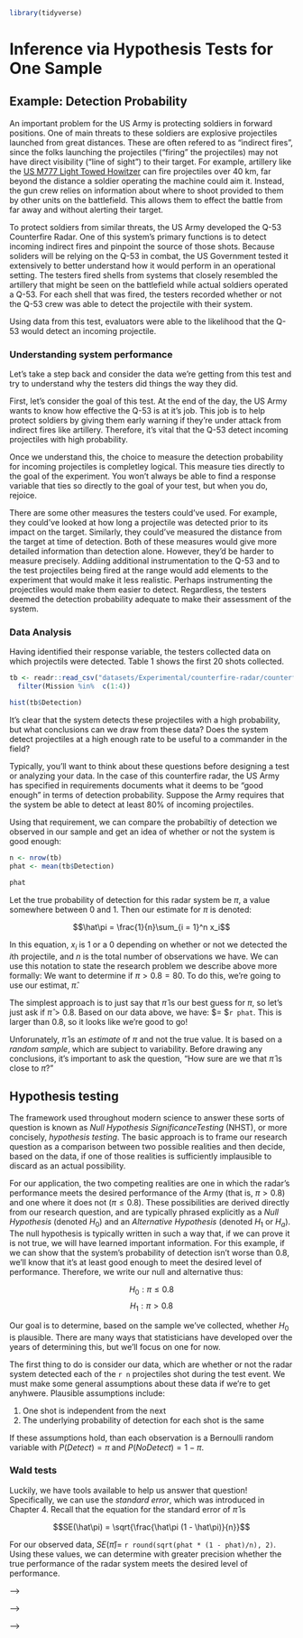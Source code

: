 ```r

library(tidyverse)


```

# Inference via Hypothesis Tests for One Sample {#HT}

<!-- Alternative: -->
<!-- - Define the objective of the experiment -->
<!-- - Select appropriate response variables -->
<!-- - Identify sources of variation -->
<!-- - Choose experimental design -->
<!-- - Perform the test -->
<!-- - Statistically analyze the data -->
<!-- - Draw conclusions -->

## Example:  Detection Probability

An important problem for the US Army is protecting soldiers in forward positions. One of main threats to these soldiers are explosive projectiles launched from great distances. These are often refered to as "indirect fires", since the folks launching the projectiles ("firing" the projectiles) may not have direct visibility ("line of sight") to their target. For example, artillery like the <a href = "https://en.wikipedia.org/wiki/M777_howitzer">US M777 Light Towed Howitzer</a> can fire projectiles over 40 km, far beyond the distance a soldier operating the machine could aim it. Instead, the gun crew relies on information about where to shoot provided to them by other units on the battlefield. This allows them to effect the battle from far away and without alerting their target.

To protect soldiers from similar threats, the US Army developed the Q-53 Counterfire Radar. One of this system's primary functions is to detect incoming indirect fires and pinpoint the source of those shots. Because soliders will be relying on the Q-53 in combat, the US Government tested it extensively to better understand how it would perform in an operational setting. The testers fired shells from systems that closely resembled the artillery that might be seen on the battlefield while actual soldiers operated a Q-53. For each shell that was fired, the testers recorded whether or not the Q-53 crew was able to detect the projectile with their system. 

Using data from this test, evaluators were able to the likelihood that the Q-53 would detect an incoming projectile. 

### Understanding system performance

Let's take a step back and consider the data we're getting from this test and try to understand why the testers did things the way they did. 

First, let's consider the goal of this test. At the end of the day, the US Army wants to know how effective the Q-53 is at it's job. This job is to help protect soldiers by giving them early warning if they're under attack from indirect fires like artillery. Therefore, it's vital that the Q-53 detect incoming projectiles with high probability. 

Once we understand this, the choice to measure the detection probability for incoming projectiles is completley logical. This measure ties directly to the goal of the experiment. You won't always be able to find a response variable that ties so directly to the goal of your test, but when you do, rejoice. 

There are some other measures the testers could've used. For example, they could've looked at how long a projectile was detected prior to its impact on the target. Similarly, they could've measured the distance from the target at time of detection. Both of these measures would give more detailed information than detection alone. However, they'd be harder to measure precisely. Addiing additional instrumentation to the Q-53 and to the test projectiles being fired at the range would add elements to the experiment that would make it less realistic. Perhaps instrumenting the projectiles would make them easier to detect. Regardless, the testers deemed the detection probability adequate to make their assessment of the system.

### Data Analysis

Having identified their response variable, the testers collected data on which projectils were detected. Table 1 shows the first 20 shots collected.


```r
tb <- readr::read_csv("datasets/Experimental/counterfire-radar/counterfire-radar.csv") %>% 
  filter(Mission %in%  c(1:4))

hist(tb$Detection)

```
<!-- Histogram above for "Detect" and "No Detect" using a subset of missions from the dataset -->

It's clear that the system detects these projectiles with a high probability, but what conclusions can we draw from these data? Does the system detect projectiles at a high enough rate to be useful to a commander in the field? 

Typically, you'll want to think about these questions before designing a test or analyzing your data. In the case of this counterfire radar, the US Army has specified in requirements documents what it deems to be "good enough" in terms of detection probability. Suppose the Army requires that the system be able to detect at least 80% of incoming projectiles. 

Using that requirement, we can compare the probabiltiy of detection we observed in our sample and get an idea of whether or not the system is good enough:

```r
n <- nrow(tb)
phat <- mean(tb$Detection)

phat

```

Let the true probability of detection for this radar system be $\pi$, a value somewhere between $0$ and $1$. Then our estimate for $\pi$ is denoted:

$$\hat\pi = \frac{1}{n}\sum_{i = 1}^n x_i$$ 

In this equation, $x_i$ is 1 or a 0 depending on whether or not we detected the $i$th projectile, and $n$ is the total number of observations we have. We can use this notation to state the research problem we describe above more formally:  We want to determine if $\pi > 0.8 = 80%$. To do this, we're going to use our estimat, $\hat \pi$. 

The simplest approach is to just say that $\hat \pi$ is our best guess for $\pi$, so let's just ask if $\hat \pi> 0.8$. Based on our data above, we have:  $\hat\pi = $`r phat`. This is larger than 0.8, so it looks like we're good to go! 

Unforunately, $\hat \pi$ is an *estimate* of $\pi$ and not the true value. It is based on a *random sample*, which are subject to variability. Before drawing any conclusions, it's important to ask the question, "How sure are we that $\hat\pi$ is close to $\pi$?"

## Hypothesis testing

The framework used throughout modern science to answer these sorts of question is known as *Null Hypothesis SignificanceTesting* (NHST), or more concisely, *hypothesis testing*. The basic approach is to frame our research question as a comparison between two possible realities and then decide, based on the data, if one of those realities is sufficiently implausible to discard as an actual possibility. 

For our application, the two competing realities are one in which the radar's performance meets the desired performance of the Army (that is, $\pi > 0.8$) and one where it does not ($\pi \le  0.8$). These possibilities are derived directly from our research question, and are typically phrased explicitly as a *Null Hypothesis* (denoted $H_0$) and an *Alternative Hypothesis* (denoted $H_1$ or $H_a$). The null hypothesis is typically written in such a way that, if we can prove it is not true, we will have learned important information. For this example, if we can show that the system's probability of detection isn't worse than $0.8$, we'll know that it's at least good enough to meet the desired level of performance. Therefore, we write our null and alternative thus:

$$H_0: \pi \le 0.8$$
$$H_1: \pi > 0.8$$

Our goal is to determine, based on the sample we've collected, whether $H_0$ is plausible. There are many ways that statisticians have developed over the years of determining this, but we'll focus on one for now.

The first thing to do is consider our data, which are whether or not the radar system detected each of the `r n` projectiles shot during the test event. We must make some general assumptions about these data if we're to get anyhwere. Plausible assumptions include:

1. One shot is independent from the next
2. The underlying probability of detection for each shot is the same

If these assumptions hold, than each observation is a Bernoulli random variable with $P(Detect) = \pi$ and $P(NoDetect) = 1 - \pi$.


### Wald tests

Luckily, we have tools available to help us answer that question! Specifically, we can use the *standard error*, which was introduced in Chapter 4. Recall that the equation for the standard error of $\hat\pi$ is 

$$SE(\hat\pi) = \sqrt{\frac{\hat\pi (1 - \hat\pi)}{n}}$$

For our observed data, $SE(\hat\pi) =$ `r round(sqrt(phat * (1 - phat)/n), 2)`. Using these values, we can determine with greater precision whether the true performance of the radar system meets the desired level of performance. 




<!-- Some data comes from a well-designed experiment where a researcher uses sound principles to select units and conduct interventions.   -->

<!-- For example, a mechanical engineer wants to determine which variables influence overall gas mileage of a certain year and model of a car.  Gas mileage would be referred to as the **response** variable for this study.   -->

<!-- After careful consideration, the engineer chooses to investigate a few **explanatory variables**.  They looked at the following **factors** that they believed may affect the overall gas mileage:   -->

<!-- - Tire pressure (low, standard)   -->
<!-- - Octane rating of fuel (regular, midgrade, premium)   -->
<!-- - Type of driving (defensive, aggressive) -->

<!-- They also choose to **control** or hold constant the following variables during the implementation of the study:   -->

<!-- - Weather conditions   -->
<!-- - Route   -->
<!-- - Tire type   -->
<!-- - Past car usage -->

<!-- The engineer randomly selects 24 cars from the assembly line for that year and model of car (we'll learn more about the importance of selecting a representative sample of cars shortly).  Software is used to randomly assign a **treatment** or combination of the factors to each car of the 24 cars.  For instance, low tire pressure, regulare octane fuel, and defensive driving would be a treatement.  The cars would be called the **experimental units** or (EUs) as they are the unit the treatments are assigned to.   -->

<!-- The experiment is run and the gas mileage found for each car.  As the car is being measured we'd refer to the car as the **observational unit**. -->

<!-- This short description exhibits three important concepts in experimental design that we'll come back to many times.   -->


<!-- ```{block2, type = 'definition'} -->

<!-- Experimental Study - researchers manipulate the conditions in which the study is done.   -->

<!-- ``` -->



<!-- Pillars of experimental design: (Put an outer block around this)    -->

<!-- ```{block2, type = 'definition'} -->

<!--  - Randomization - treatments are randomly assigned to the experimental units    -->

<!-- ``` -->
<!-- ```{block2, type = 'definition'} -->

<!--  - Replication - multiple (independent) experimental units are assigned the same treatment   -->

<!-- ``` -->
<!-- ```{block2, type = 'definition'} -->

<!--  - Control - study conditions are held constant where possible to reduce variability in the response     -->

<!-- ``` -->


<!-- ### Data from Observational Studies   -->

<!-- Some data comes from an observational study where the researcher collects data without imposing any changes.    -->

<!-- For example, an economist wants to investigate the effects of recently added tariffs on agricultural products to the amount and value of such products that are traded between the United States and Asia.  This study would have two **response** variables, amount and value of each product traded between the two parties.   -->

<!-- In order to take into account season variation and time of year, the economist decides to compare the two response variables from the current year - 6 months worth of data - to the *average* values of the two response variables during the same 6 month periods for the past 5 years.  We would refer to the time frame of the data as an **explanatory variable**.  This time frame could be labeled to take on one of two values: no-tariff (past) or tariff (current).   -->

<!-- The researcher obtains the data from the census bureau and conducts their analysis.   -->

<!-- Notice that the researcher, while certainly being actively involved in the careful consideration of the data to be collected, does not actively intervene or impose a change.  This is the key component of an observational study.   -->

<!-- ```{block2, type = 'definition'} -->

<!-- Observational Study - researchers collects data without imposing any changes on the study environment.      -->

<!-- ``` -->


<!-- ### Observational vs Experimental   -->

<!-- You may have noticed that both types of studies have some things in common.  For instance, both studies have **response** (??? so I was thinking about maybe bolding most stats words as we go to point them out to students... thoughts???) variables that characterizes the performance of the study in some sense.  Importantly, these response variables have variation.  That is, observing the variable is non-deterministic even under identical situations.  There are also **explanatory variables** that the researcher is interested in with regard to their relationship with the response variable.   -->

<!-- Beyond that, both studies hope to make conclusions about a larger group using data.  This is the idea of **statistical inference** (??? Do we want to talk about the differences between prediction and inference here? - later???).  More formally the group of values, items, or individuals defines the a **population** of interest and the data collected represents the **sample**.  For the gas mileage example, the population would be all cars of the year and make in question and the sample would be the data on the 24 cars.  For the tariff example, the population would be a **conceptual population** of all future agricultural products traded between the United States and Asia and the sample would be the information from the six years of trade data.    -->

<!-- ```{block2, type = "definition"} -->

<!-- Population - (Possibly conceptual) group of units of interest   -->

<!-- ``` -->
<!-- ```{block2, type = "definition"} -->

<!-- Sample - Subset of the population on which we observe data   -->

<!-- ``` -->
<!-- ```{block2, type = "definition"} -->

<!-- Statistical Inference - Process of using sample data to make statements or claims about a population (???Usually with the goal of determing which variables are important for a response???)   -->

<!-- ``` -->

<!-- Both of these studies had to determine how to obtain their observations.  For the experiment, 24 cars were used.  For the observational study, six years of data were collected.  How this data is collected can be extremely important in terms of the types of conclusions that can be made.  Data needs to be **unbiased** and **representative** of the population in which the researcher hopes to make inference otherwise the conclusions made are likely invalid.  We'll discuss the idea of what makes a good and bad **sampling scheme** later.  -->

<!-- The major difference between the two studies was the active (experimental) and passive (observational) roles played by the researcher.  This difference is also of vital importance to the types of conclusions that can be made from the study.  A well-designed experiment can often infer causation to the treatments where an observational study cannot.   -->

<!-- The conclusions a researcher can make based on how the data were collected and the type of study are outlined in the table below.  (??? Probably just remake this table ourselves with our own words.  This isn't exactly 'their' original thought or something we need to attribute. ???) -->

<!-- ```{r scopeTable, out.width="650px", fig.cap="Scope of Inference, cite: Khan Academy", echo = FALSE} -->
<!-- knitr::include_graphics("img/ScopeOfInferenceTable.png") -->
<!-- ``` -->

<!-- Doing an observational study doesn't mean that your study is bad!  An observational study is sometimes done out of necessity when an experiment wouldn't be ethical or feasible.  For the tariff example, there really isn't a way to conduct an experiment.  If we wanted to design an experiment to see if smoking causes lung cancer, that would be unethical because we can't force people to smoke.  The key point is that the implications we can draw will differ greatly between experimental and observational studies and will depend heavily on the quality (in relation to the population) of the data you have.    -->


<!-- ### The Role of Statistics   -->

<!-- Statistics is the science of learning from data.  It encompasses the collection of data, the design of an experiment, the summarization of data, and the modeling or analysis used in order to make a decision or further scientific knowledge. (???I feel like this definition doesn't quite get the sampling part right or maybe the holistic process or something - update as needed! JP???)   -->

<!-- ```{block2, type = "definition"} -->
<!-- (This will be changed to a different style of callout - maybe "note"?) -->

<!-- Statistics in every day use usually refers to simply summaries about data (means/averages, proportions, or counts).   -->

<!-- Statistics as a field encompasses a much larger range of ideas including how to collect data, model data, and make decisions or come to conclusions when faced with uncertainty.   -->

<!-- ``` -->

<!-- **Statistical methods are needed because data is variable.**  If we again collected data about the gas mileage of vehicles under the exact same study conditions we'll get slightly different results.  If we observed another six month period of trade data we'll see different amounts and values.  Accounting for this variability in data is a key component of a statistical analysis.    -->

<!-- Generally, one should try to take a holistic view of a study.  Before any data is collected it is vital to understand the goals and background of the study.  These will inform the data you ideally want to collect as well as the data that you are able to collect - which may need to act as a proxy.  A plan should be determined for the actual collection and storing of the data.  The entire study design will then inform the statistical analysis and conclusions that can be drawn.   -->

<!-- Taking this bigger picture view of the problem, we can usually follow these steps (we'll try to follow these throughout the book!):   -->

<!-- - Define the objective of the experiment and understand the background (Objective & Background)     -->
<!-- - Select appropriate response variables (Response)   -->
<!-- - Identify sources of variation (Sources of Variation)   -->
<!-- - Choose experimental design (if applicable) (Experimental Design)   -->
<!-- - Perform the test/collect the data (??? not sure how to shorten that to make it make sense ???)  -->
<!-- - Statistically analyze the data (Analysis)   -->
<!-- - Draw conclusions (Conclusions)   -->

<!-- We'll focus on this entire process and mostly investigate designed experiments.  We attempt to tackle each topic in this text with a problem-based approach.  That is, we identify a real-world problem and discuss the relevant statistical ideas in context.  Summaries at the end of each chapter recap the main statistical ideas.   -->


<!-- ## Marketing Example   -->

<!-- ### Experiment Background   -->

<!-- Marketing example.  Goal to describe the customers, how they tend to purchase/shop, and maybe find some shared qualities in order to adverstise curated packages to folks. -->

<!-- Define basic things like population, parameters, statistics, and sample. -->

<!-- Discuss conceptual vs actual populations and when we might care about one or the other.  Our "sample" is really a bit of data from the conceptual population.  Or we could consider it as the population and we just want to describe it.  -->

<!-- ### Selecting Response Variables -->

<!-- We don't get to choose the variables here as the analytics company gives us what they deem important.  We can however still think critically about what is important.  Marketing example with data such as Clicks, Impressions, Total Revenue, Total Spent, Average Order Value, Sport, Time of visit/purchase, Campaigns running, etc. -->

<!-- ### Identifying Sources of Variation  -->

<!-- Consider variables linked to the user.  Age, other accounts, etc.   -->

<!-- ### Choose an Experimental Design <!-- Is this intended to include any sampling considerations?--> -->

<!-- Discuss our "sampling" scheme vs a random sample.  This seems like a case where we aren't doing a "good" scheme but not much else could be done...   -->

<!-- Maybe talk about how in the future you could do alternate email ads or something and do an AB type study. -->


<!-- ### Peform the Test  <!-- Wait, does this mean to actually execute the experiment? --> -->

<!-- Get the data from google analytics or whatever, have a plan for updating each month? -->

<!-- ### Look at the Data  <!-- I think we need to add this as a much needed step!  If nothing else than for data validation.  I'm assuming perform the test now means collect the data. Perhaps this could fall into the Statistically analyze the data part though... Might be good to separate out the exploring/validating part though.  --> -->

<!-- Careful discussion of not selecting a modeling technique based on this unless it is a pilot study or an exploratory study else we have increased our nominal type I error rate...  -->

<!-- (sometimes EDA sometimes data validation only/cleaning - more formal experiments) -->

<!-- Spend a lot of time here talking about graphs of different types.  Sample means, sample variances, etc. -->

<!-- Discuss population curves vs sample histograms and the relationship. -->

<!-- ### Statistically Analyze the Data   -->

<!-- New variables as functions of old? -->

<!-- Not a formal test here but comparisons of interest etc. -->

<!-- ### Draw conclusions -->

<!-- What actionable things have we found?  Likely some trends to investigate further.  Perhaps run an experiment to formally see if some alteration can be effective.   -->

<!-- What can we conclude realistically from this data?  To what population are we talking?   -->


<!-- ## Statistical Testing Ideas   -->

<!-- ### Experiment Background  -->

<!-- This example would lend itself to a reasonably easy randomization test or simulation based test.  Maybe an AB type study where we swap labels and do that with a nice visual. -->

<!-- Maybe third example with simulation test. -->

<!-- ### Selecting Response Variables -->


<!-- ### Identifying Sources of Variation  -->


<!-- ### Choose an Experimental Design  -->

<!-- Good discussion of what makes a good sampling design.  Maybe a statified example like the river and selecting houses example as a quick expose of the issues with not doing a truly random sampling technique. -->

<!-- Basics of experimental design (randomization, replication, error control ideas). -->

<!-- Recap benefits of doing an experiment vs an observational study. -->

<!-- ### Peform the Test   -->

<!-- ### Explore the Data   -->

<!-- NHST paradigm with false discovery? -->

<!-- ### Statistically Analyze the Data   -->


<!-- ### Draw conclusions -->



<!-- ## Software -->

<!-- ### R -->


<!-- ```{r, include= F} -->
<!-- library(tidyverse) -->

<!-- tb <- tibble(x = seq(-4, 4, length.out = 1000)) %>%  -->
<!--   mutate(y = dnorm(x)) -->

<!-- aoc <- tb %>% filter(x < -1) -->

<!-- ``` -->


<!-- For each built-in distribution in R (Normal, Bernoulli, Binomial, Student's t, etc.), `R` has four basic functions. We'll go through them here and discuss briefly their uses.  -->

<!-- ## Finding a specific value from a Probability Distribution Function or Probability Mass Function -->

<!-- For the normal distribution, this is `dnorm()`. In the plot below, the red point is the point along the distribution function of a standard normal when `x = -1`. By input `dnorm(-1)`, `R` evaluates the function and returns `r dnorm(-1)`. -->

<!-- ```{r, echo = F} -->
<!-- tb %>%  -->
<!--   ggplot(aes(x = x, y = y)) + geom_line() + -->
<!--   theme_bw() + -->
<!--   geom_point(data = tibble(x = -1, y = dnorm(-1)), size = 3, color = "red")  -->

<!-- dnorm(-1) -->
<!-- ``` -->

<!-- I mostly use this for discrete random variables, like `dbinom()`, since those probability values  are more often meaningful on their own (i.e., without integrating). -->


<!-- ## Finding the area under the curve -->

<!-- `pnorm(q)` returns the area under the normal curve up to some value on the x-axis,  `q`.  This is good for finding p-values when you have a critical value, `q`. -->


<!-- ```{r, echo = F} -->
<!-- tb %>%  -->
<!--   ggplot(aes(x = x, y = y)) + geom_line() + -->
<!--   theme_bw() + -->
<!--   geom_area(data = aoc)  -->
<!-- ``` -->

<!-- ```{r} -->

<!-- pnorm(-1) -->

<!-- ``` -->


<!-- ## Finding quantiles of distributions -->

<!-- `qnorm(p)` returns the value along the x-axis such that the area under the normal up to that point is equal to `p`. The example below illustrates how you'd get the critical value for the lower bound of a 95% confidence interval based off a Normal approximation.  -->

<!-- ```{r, echo = F} -->

<!-- aoc <- tb %>% filter(x < qnorm(.025)) -->

<!-- tb %>%  -->
<!--   ggplot(aes(x = x, y = y)) + geom_line() + -->
<!--   theme_bw() + -->
<!--   geom_area(data = aoc, fill = "gray") +  -->
<!--   geom_point(data = tibble(x = qnorm(.025), y = 0), size = 3, color = "red")  -->
<!-- ``` -->



<!-- ```{r} -->
<!-- qnorm(0.025) -->
<!-- ``` -->

<!-- This is useful when you want to find, for example, a critical value to build a confidence interval or test a hypothesis.  -->

<!-- ## Generating random numbers -->

<!-- The last function in this set is `rnorm()`, and it doesn't really go with the rest. This function generates random variables based on the distribution you give it. Quite useful for doing simulation studies and the like, but it rarely comes up when you're doing inference.  -->

<!-- ## Other distributions -->

<!-- `R` has a lot of built in distributions, including the Binomial (`pbinom()`), Student's t (`pt()`), the Chi-square (`pchisq()`), the F-distribution, (`pf()`), the Beta (`pbeta()`), and the Gamma (`pgamma()`). They all have functions similar to the ones listed above that behave in similar ways, though note that the way parameters are input to these functions can be weird. Make sure to read the notation! -->


<!-- The implications for the conclusions that can be made from a set of data varies greatly with the quality of the data and study design.   -->


<!-- - Frame still with question of interest.  Maybe pilot study or study where we mainly care about summary stats.
 - How does data look in the wild and how do we deal with it in the wild.  How could it be modeled via distributions?  Sample representing the larger group.
 - Not too much math here, save that for later mostly.
 - Simulation/Randomization based hypothesis testing. 
. 
.
Thoughts:
Inference ideas - pop, sample, etc.
how we get our units important
  SRS
Good vs bad sampling and the traits
experiment ideas/fundamentals
  CRD
can do experiment or observational
conclusions to make from those (matrix of things)
.
Sample of Random Variable's realizations, sample distribution vs populaton, modeling ideas
Approx probabilities and quantiles vs theoretical
Summaries of distributions (center, spread, graphs)
.
Components of a research study or maybe the general process of a research study
Things to do before and after data collection
Real vs conceptual populations (finite vs infinite)
-->

